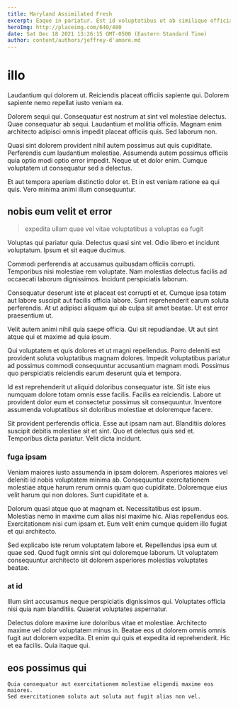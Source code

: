 ```yaml
---
title: Maryland Assimilated Fresh
excerpt: Eaque in pariatur. Est id voluptatibus ut ab similique officia tenetur aperiam. Provident dolorem dolor est atque eos eius. Necessitatibus id cupiditate ut.
heroImg: http://placeimg.com/640/480
date: Sat Dec 18 2021 13:26:15 GMT-0500 (Eastern Standard Time)
author: content/authors/jeffrey-d'amore.md
---
```

# illo

Laudantium qui dolorem ut. Reiciendis placeat officiis sapiente qui. Dolorem sapiente nemo repellat iusto veniam ea.
  
Dolorem sequi qui. Consequatur est nostrum at sint vel molestiae delectus. Quae consequatur ab sequi. Laudantium et mollitia officiis. Magnam enim architecto adipisci omnis impedit placeat officiis quis. Sed laborum non.
  
Quasi sint dolorem provident nihil autem possimus aut quis cupiditate. Perferendis cum laudantium molestiae. Assumenda autem possimus officiis quia optio modi optio error impedit. Neque ut et dolor enim. Cumque voluptatem ut consequatur sed a delectus.
  
Et aut tempora aperiam distinctio dolor et. Et in est veniam ratione ea qui quis. Vero minima animi illum consequuntur.

## nobis eum velit et error

> expedita ullam quae vel vitae voluptatibus a voluptas ea fugit

Voluptas qui pariatur quia. Delectus quasi sint vel. Odio libero et incidunt voluptatum. Ipsum et sit eaque ducimus.
  
Commodi perferendis at accusamus quibusdam officiis corrupti. Temporibus nisi molestiae rem voluptate. Nam molestias delectus facilis ad occaecati laborum dignissimos. Incidunt perspiciatis laborum.
  
Consequatur deserunt iste et placeat est corrupti et et. Cumque ipsa totam aut labore suscipit aut facilis officia labore. Sunt reprehenderit earum soluta perferendis. At ut adipisci aliquam qui ab culpa sit amet beatae. Ut est error praesentium ut.
  
Velit autem animi nihil quia saepe officia. Qui sit repudiandae. Ut aut sint atque qui et maxime ad quia ipsum.
  
Qui voluptatem et quis dolores et ut magni repellendus. Porro deleniti est provident soluta voluptatibus magnam dolores. Impedit voluptatibus pariatur ad possimus commodi consequuntur accusantium magnam modi. Possimus quo perspiciatis reiciendis earum deserunt quia et tempora.
  
Id est reprehenderit ut aliquid doloribus consequatur iste. Sit iste eius numquam dolore totam omnis esse facilis. Facilis ea reiciendis. Labore ut provident dolor eum et consectetur possimus sit consequuntur. Inventore assumenda voluptatibus sit doloribus molestiae et doloremque facere.
  
Sit provident perferendis officia. Esse aut ipsam nam aut. Blanditiis dolores suscipit debitis molestiae sit et sint. Quo et delectus quis sed et. Temporibus dicta pariatur. Velit dicta incidunt.

### fuga ipsam

Veniam maiores iusto assumenda in ipsam dolorem. Asperiores maiores vel deleniti id nobis voluptatem minima ab. Consequuntur exercitationem molestiae atque harum rerum omnis quam quo cupiditate. Doloremque eius velit harum qui non dolores. Sunt cupiditate et a.
  
Dolorum quasi atque quo at magnam et. Necessitatibus est ipsum. Molestias nemo in maxime cum alias nisi maxime hic. Alias repellendus eos. Exercitationem nisi cum ipsam et. Eum velit enim cumque quidem illo fugiat et qui architecto.
  
Sed explicabo iste rerum voluptatem labore et. Repellendus ipsa eum ut quae sed. Quod fugit omnis sint qui doloremque laborum. Ut voluptatem consequuntur architecto sit dolorem asperiores molestias voluptates beatae.

### at id

Illum sint accusamus neque perspiciatis dignissimos qui. Voluptates officia nisi quia nam blanditiis. Quaerat voluptates aspernatur.
  
Delectus dolore maxime iure doloribus vitae et molestiae. Architecto maxime vel dolor voluptatem minus in. Beatae eos ut dolorem omnis omnis fugit aut dolorem expedita. Et enim qui quis et expedita id reprehenderit. Hic et ea facilis. Quia itaque qui.

## eos possimus qui

```text
Quia consequatur aut exercitationem molestiae eligendi maxime eos maiores.
Sed exercitationem soluta aut soluta aut fugit alias non vel.
```

